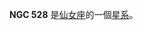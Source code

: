 {{NGCInfoBox
|NGCID=NGC 528
|發現者=德亞瑞司特
|發現日期=1865年8月22日
|其他編號=UGC 988, MCG 5-4-57,ZWG 502.83
|曆元=J2000.0
|赤經=1時25分33.6秒
|赤緯=33°40'14"
|星座=仙女座
|星體=星系
|星等=12.6
|表面亮度=12.4
|藍等=13.6}}

'''NGC 528''' 是[[仙女座|仙女座]]的一個[[星系|星系]]。

{{NGCReference|528}}

{{Catalogs|NGC=528}}